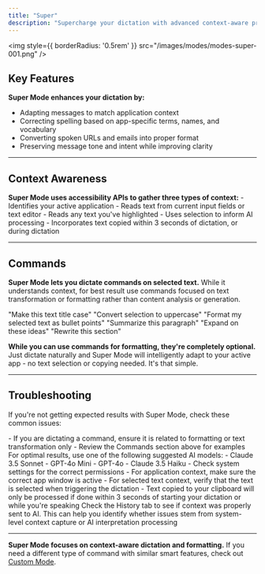 ```yaml
---
title: "Super"
description: "Supercharge your dictation with advanced context-aware processing. Super Mode intelligently adapts to your active applications, selected text, and clipboard content to deliver more accurate and relevant results."
---
```


<img
style={{ borderRadius: '0.5rem' }}
src="/images/modes/modes-super-001.png"
/>

## Key Features
**Super Mode enhances your dictation by:**
- Adapting messages to match application context
- Correcting spelling based on app-specific terms, names, and vocabulary
- Converting spoken URLs and emails into proper format
- Preserving message tone and intent while improving clarity

---
## Context Awareness
**Super Mode uses accessibility APIs to gather three types of context:**
<AccordionGroup>
<Accordion title="1. Application Context">
     - Identifies your active application
     - Reads text from current input fields or text editor
</Accordion>
<Accordion title="2. Selected Text Context">
     - Reads any text you've highlighted
     - Uses selection to inform AI processing
</Accordion>
<Accordion title="3. Clipboard Context">
     - Incorporates text copied within 3 seconds of dictation, or during dictation
</Accordion>
</AccordionGroup>

---
## Commands
**Super Mode lets you dictate commands on selected text.** While it understands context, for best result use commands focused on text transformation or formatting rather than content analysis or generation.

<CardGroup>
   <Card title="Correct" icon="circle-check">
   "Make this text title case"
   "Convert selection to uppercase"
   "Format my selected text as bullet points"
   </Card>
   <Card title="Incorrect" icon="circle-xmark">
   "Summarize this paragraph"
   "Expand on these ideas"
   "Rewrite this section"
   </Card>
</CardGroup>

<Tip>**While you can use commands for formatting, they're completely optional.** Just dictate naturally and Super Mode will intelligently adapt to your active app - no text selection or copying needed. It's that simple.</Tip>

---
## Troubleshooting
If you're not getting expected results with Super Mode, check these common issues:

<AccordionGroup>
<Accordion title="Command Type Mismatch">
- If you are dictating a command, ensure it is related to formatting or text transformation only
- Review the Commands section above for examples
</Accordion>

<Accordion title="AI Models">
For optimal results, use one of the following suggested AI models:
  - Claude 3.5 Sonnet
  - GPT-4o Mini
  - GPT-4o
  - Claude 3.5 Haiku
</Accordion>

<Accordion title="System Settings & User Error">
- Check system settings for the correct permissions
- For application context, make sure the correct app window is active
- For selected text context, verify that the text is selected when triggering the dictation
- Text copied to your clipboard will only be processed if done within 3 seconds of starting your dictation or while you're speaking
</Accordion>

<Accordion title="Verify Processing">
Check the History tab to see if context was properly sent to AI. This can help you identify whether issues stem from system-level context capture or AI interpretation processing
</Accordion>
</AccordionGroup>

---
<Tip>**Super Mode focuses on context-aware dictation and formatting.** If you need a different type of command with similar smart features, check out [Custom Mode](custom).</Tip>